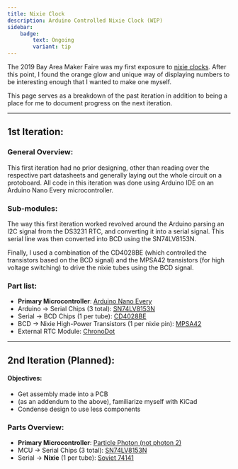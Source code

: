 ```yaml
---
title: Nixie Clock
description: Arduino Controlled Nixie Clock (WIP)
sidebar:
    badge:
        text: Ongoing
        variant: tip
---
```



The 2019 Bay Area Maker Faire was my first exposure to <a target="_base" href="https://makerfaire.com/maker/entry/69348/">nixie clocks</a>.
After this point, I found the orange glow and unique way of displaying numbers to be interesting enough that I wanted to make one myself.

This page serves as a breakdown of the past iteration in addition to being a place for me to document progress on the next iteration.

---

## 1st Iteration:

### General Overview:

This first iteration had no prior designing, other than reading over the respective part datasheets and generally laying out the whole circuit on a protoboard.
All code in this iteration was done using Arduino IDE on an Arduino Nano Every microcontroller. 

### Sub-modules:

The way this first iteration worked revolved around the Arduino parsing an I2C signal from the DS3231 RTC, and converting it into a serial signal. This serial line was then converted into BCD using the SN74LV8153N.

Finally, I used a combination of the CD4028BE (which controlled the transistors based on the BCD signal) and the MPSA42 transistors (for high voltage switching) to drive the nixie tubes using the BCD signal.


### Part list:

- **Primary Microcontroller**: <a target="_base" href="https://store-usa.arduino.cc/products/arduino-nano-every">Arduino Nano Every</a>
- Arduino -> Serial Chips (3 total): <a target="_base" href="https://www.mouser.com/ProductDetail/Texas-Instruments/SN74LV8153N?qs=UG%2F8xqv%2F6WfEPwrU8la10g%3D%3D">SN74LV8153N</a>
- Serial -> BCD Chips (1 per tube): <a target="_base" href="https://www.mouser.com/ProductDetail/Texas-Instruments/CD4028BE?qs=q81XD9WTF%252BJVO5EmC%252BxsYA%3D%3D">CD4028BE</a>
- BCD -> Nixie High-Power Transistors (1 per nixie pin): <a target="_base" href="https://www.mouser.com/ProductDetail/Diotec-Semiconductor/MPSA42?qs=OlC7AqGiEDnrqj4YbvE3lA%3D%3D">MPSA42</a>
- External RTC Module: <a target="_base" href="https://docs.macetech.com/doku.php/chronodot_v2.0">ChronoDot</a>

---

## 2nd Iteration (Planned):

#### Objectives:

- Get assembly made into a PCB
- (as an addendum to the above), familiarize myself with KiCad
- Condense design to use less components

### Parts Overview:

- **Primary Microcontroller**: <a target="_base" href="https://docs.particle.io/reference/datasheets/wi-fi/photon-datasheet/">Particle Photon (not photon 2)</a>
- MCU -> Serial Chips (3 total): <a target="_base" href="https://www.mouser.com/ProductDetail/Texas-Instruments/SN74LV8153N?qs=UG%2F8xqv%2F6WfEPwrU8la10g%3D%3D">SN74LV8153N</a>
- Serial -> **Nixie** (1 per tube): <a target="_base" href="https://neon1.net/nixieclock/sn74141.pdf">Soviet 74141</a>